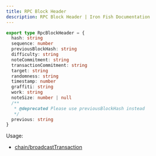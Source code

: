 ```yaml
---
title: RPC Block Header
description: RPC Block Header | Iron Fish Documentation
---
```

```typescript
export type RpcBlockHeader = {
  hash: string
  sequence: number
  previousBlockHash: string
  difficulty: string
  noteCommitment: string
  transactionCommitment: string
  target: string
  randomness: string
  timestamp: number
  graffiti: string
  work: string
  noteSize: number | null
  /**
   * @deprecated Please use previousBlockHash instead
   */
  previous: string
}
```

Usage: 
- [chain/broadcastTransaction](/developers/documentation/rpc/chain/broadcast_transaction)